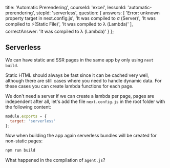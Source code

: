 
  title: 'Automatic Prerendering',
  courseId: 'excel',
  lessonId: 'automatic-prerendering',
  stepId: 'serverless',
  question: {
    answers: [
      'Error: unknown property target in next.config.js',
      'It was compiled to σ (Server)',
      'It was compiled to ⚡(Static File)',
      'It was compiled to λ (Lambda)'
    ],
    correctAnswer: 'It was compiled to λ (Lambda)'
  }
};

## Serverless

We can have static and SSR pages in the same app by only using `next build`.

Static HTML should always be fast since it can be cached very well, although there are still cases where you need to handle dynamic data. For these cases you can create lambda functions for each page.

We don't need a server if we can create a lambda per page, pages are independent after all, let's add the file `next.config.js` in the root folder with the following content:

```jsx
module.exports = {
  target: 'serverless'
};
```

Now when building the app again serverless bundles will be created for non-static pages:

```bash
npm run build
```

What happened in the compilation of `agent.js`?


